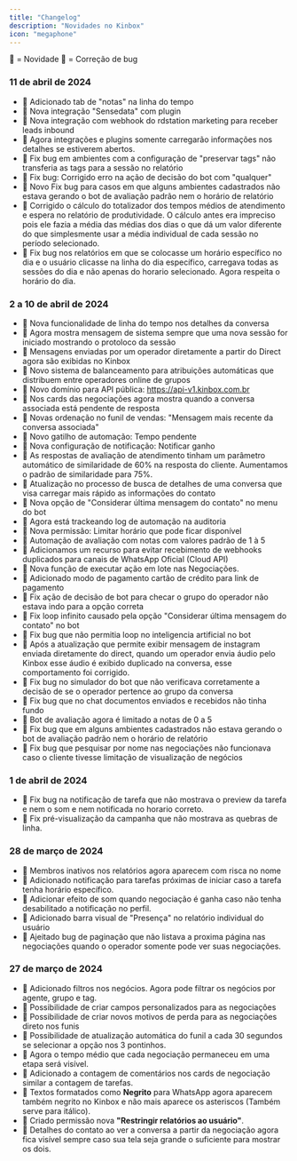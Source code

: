 ```yaml
---
title: "Changelog"
description: "Novidades no Kinbox"
icon: "megaphone"
---
```

🔷 = Novidade
🔶 = Correção de bug

### 11 de abril de 2024
- 🔷 Adicionado tab de "notas" na linha do tempo
- 🔷 Nova integração "Sensedata" com plugin
- 🔷 Nova integração com webhook do rdstation marketing para receber leads inbound
- 🔶 Agora integrações e plugins somente carregarão informações nos detalhes se estiverem abertos.
- 🔶 Fix bug em ambientes com a configuração de "preservar tags" não transferia as tags para a sessão no relatório
- 🔶 Fix bug: Corrigido erro na ação de decisão do bot com "qualquer"
- 🔶 Novo Fix bug para casos em que alguns ambientes cadastrados não estava gerando o bot de avaliação padrão nem o horário de relatório
- 🔶 Corrigido o cálculo do totalizador dos tempos médios de atendimento e espera no relatório de produtividade. O cálculo antes era impreciso pois ele fazia a média das médias dos dias o que dá um valor diferente do que simplesmente usar a média individual de cada sessão no período selecionado. 
- 🔶 Fix bug nos relatórios em que se colocasse um horário específico no dia e o usuário clicasse na linha do dia específico, carregava todas as sessões do dia e não apenas do horario selecionado. Agora respeita o horário do dia.

### 2 a 10 de abril de 2024
- 🔷 Nova funcionalidade de linha do tempo nos detalhes da conversa
- 🔷 Agora mostra mensagem de sistema sempre que uma nova sessão for iniciado mostrando o protoloco da sessão 
- 🔷 Mensagens enviadas por um operador diretamente a partir do Direct agora são exibidas no Kinbox
- 🔷 Novo sistema de balanceamento para atribuições automáticas que distribuem entre operadores online de grupos
- 🔷 Novo domínio para API pública: https://api-v1.kinbox.com.br
- 🔷 Nos cards das negociações agora mostra quando a conversa associada está pendente de resposta
- 🔷 Novas ordenação no funil de vendas: "Mensagem mais recente da conversa associada"
- 🔷 Novo gatilho de automação: Tempo pendente
- 🔷 Nova configuração de notificação: Notificar ganho
- 🔷 As respostas de avaliação de atendimento tinham um parâmetro automático de similaridade de 60% na resposta do cliente. Aumentamos o padrão de similaridade para 75%.
- 🔷 Atualização no processo de busca de detalhes de uma conversa que visa carregar mais rápido as informações do contato
- 🔷 Nova opção de "Considerar última mensagem do contato" no menu do bot
- 🔷 Agora está trackeando log de automação na auditoria
- 🔷 Nova permissão: Limitar horário que pode ficar disponível
- 🔷 Automação de avaliação com notas com valores padrão de 1 à 5
- 🔷 Adicionamos um recurso para evitar recebimento de webhooks duplicados para canais de WhatsApp Oficial (Cloud API)
- 🔷 Nova função de executar ação em lote nas Negociações. 
- 🔷 Adicionado modo de pagamento cartão de crédito para link de pagamento
- 🔶 Fix ação de decisão de bot para checar o grupo do operador não estava indo para a opção correta
- 🔶 Fix loop infinito causado pela opção "Considerar última mensagem do contato" no bot
- 🔶 Fix bug que não permitia loop no inteligencia artificial no bot
- 🔶 Após a atualização que permite exibir mensagem de instagram enviada diretamente do direct, quando um operador envia áudio pelo Kinbox esse áudio é exibido duplicado na conversa, esse comportamento foi corrigido.
- 🔶 Fix bug no simulador do bot que não verificava corretamente a decisão de se o operador pertence ao grupo da conversa
- 🔶 Fix bug que no chat documentos enviados e recebidos não tinha fundo
- 🔶 Bot de avaliação agora é limitado a notas de 0 a 5
- 🔶 Fix bug que em alguns ambientes cadastrados não estava gerando o bot de avaliação padrão nem o horário de relatório
- 🔶 Fix bug que pesquisar por nome nas negociações não funcionava caso o cliente tivesse limitação de visualização de negócios


### 1 de abril de 2024
- 🔶 Fix bug na notificação de tarefa que não mostrava o preview da tarefa e nem o som e nem notificada no horario correto.
- 🔶 Fix pré-visualização da campanha que não mostrava as quebras de linha.

### 28 de março de 2024
- 🔷 Membros inativos nos relatórios agora aparecem com risca no nome
- 🔷 Adicionado notificação para tarefas próximas de iniciar caso a tarefa tenha horário específico.
- 🔷 Adicionar efeito de som quando negociação é ganha caso não tenha desabilitado a notificação no perfil.
- 🔷 Adicionado barra visual de "Presença" no relatório individual do usuário
- 🔶 Ajeitado bug de paginação que não listava a proxima página nas negociações quando o operador somente pode ver suas negociações.


### 27 de março de 2024
- 🔷 Adicionado filtros nos negócios. Agora pode filtrar os negócios por agente, grupo e tag.
- 🔷 Possibilidade de criar campos personalizados para as negociações
- 🔷 Possibilidade de criar novos motivos de perda para as negociações direto nos funis
- 🔷 Possibilidade de atualização automática do funil a cada 30 segundos se selecionar a opção nos 3 pontinhos.
- 🔷 Agora o tempo médio que cada negociação permaneceu em uma etapa será visível.
- 🔷 Adicionado a contagem de comentários nos cards de negociação similar a contagem de tarefas.
- 🔷 Textos formatados como **Negrito** para WhatsApp agora aparecem também negrito no Kinbox e não mais aparece os asteriscos (Também serve
para itálico).
- 🔷 Criado permissão nova **"Restringir relatórios ao usuário"**.
- 🔷 Detalhes do contato ao ver a conversa a partir da negociação agora fica visível sempre caso sua tela seja grande o suficiente para mostrar os dois.

